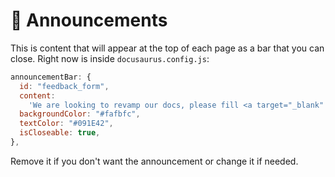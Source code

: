 # 📣 Announcements

This is content that will appear at the top of each page as a bar that you can close. Right now is inside `docusaurus.config.js`:

```js
announcementBar: {
  id: "feedback_form",
  content:
    'We are looking to revamp our docs, please fill <a target="_blank" rel="noopener noreferrer" href="#">this survey</a>',
  backgroundColor: "#fafbfc",
  textColor: "#091E42",
  isCloseable: true,
},
```

Remove it if you don't want the announcement or change it if needed.